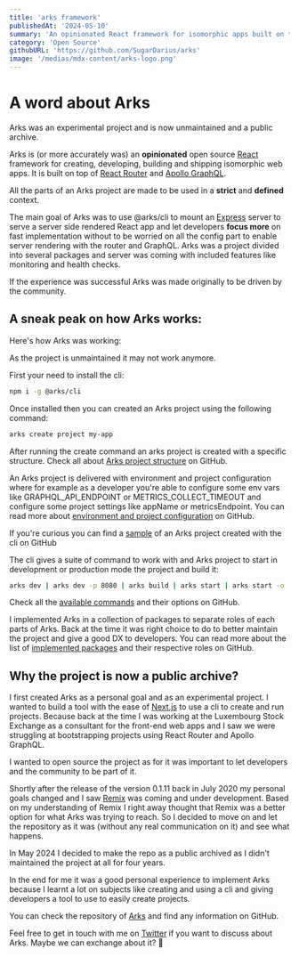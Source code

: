 ```yaml
---
title: 'arks framework'
publishedAt: '2024-05-10'
summary: 'An opinionated React framework for isomorphic apps built on top of React with React Router and Apollo GraphQL'
category: 'Open Source'
githubURL: 'https://github.com/SugarDarius/arks'
image: '/medias/mdx-content/arks-logo.png'
---
```


# A word about Arks

<Callout icon='⚠️' className='mt-2'>
  Arks was an experimental project and is now unmaintained and a public archive.
</Callout>

Arks is (or more accurately was) an **opinionated** open source [React](https://react.dev/)
framework for creating, developing, building and shipping isomorphic web apps. It
is built on top of [React Router](https://reactrouter.com/en/main) and [Apollo GraphQL](https://www.apollographql.com/).

All the parts of an Arks project are made to be used in a **strict** and **defined**
context.

The main goal of Arks was to use <InlineCode>@arks/cli</InlineCode> to mount an [Express](http://expressjs.com/) server to serve a server side rendered React app and let developers **focus more** on fast implementation without to be worried on all the config part to enable server rendering with the router and GraphQL.
Arks was a project divided into several packages and server was coming with included features like monitoring and health checks.

If the experience was successful Arks was made originally to be driven by the community.

## A sneak peak on how Arks works:

Here's how Arks was working:

<Callout icon='⚠️' className='mt-2'>
  As the project is unmaintained it may not work anymore.
</Callout>

First your need to install the cli:

```sh
npm i -g @arks/cli
```

Once installed then you can created an Arks project using the following command:

```sh
arks create project my-app
```

After running the <InlineCode>create</InlineCode> command an arks project is created with
a specific structure. Check all about [Arks project structure](https://github.com/SugarDarius/arks?tab=readme-ov-file#arks-project-structure) on GitHub.

An Arks project is delivered with environment and project configuration where for example as a developer
you're able to configure some env vars like <InlineCode>GRAPHQL_API_ENDPOINT</InlineCode> or <InlineCode>METRICS_COLLECT_TIMEOUT</InlineCode>
and configure some project settings like <InlineCode>appName</InlineCode> or <InlineCode>metricsEndpoint</InlineCode>.
You can read more about [environment and project configuration](https://github.com/SugarDarius/arks?tab=readme-ov-file#environment-configuration) on GitHub.

If you're curious you can find a [sample](https://github.com/SugarDarius/arks/tree/master/samples/example-00) of an Arks project created with the cli on GitHub

The cli gives a suite of command to work with and Arks project to start in development or production mode the project and build it:

```sh
arks dev | arks dev -p 8080 | arks build | arks start | arks start -o
```

Check all the [available commands](https://github.com/SugarDarius/arks/tree/master/samples/example-00) and their options on GitHub.

I implemented Arks in a collection of packages to separate roles of each parts of Arks.
Back at the time it was right choice to do to better maintain the project and give a good DX to developers.
You can read more about the list of [implemented packages](https://github.com/SugarDarius/arks?tab=readme-ov-file#arks-availables-packages) and their respective roles on GitHub.

## Why the project is now a public archive?

I first created Arks as a personal goal and as an experimental project. I wanted to build a tool with the ease of [Next.js](https://nextjs.org/) to use a cli to create and run projects.
Because back at the time I was working at the Luxembourg Stock Exchange as a consultant for the front-end web apps and I saw we were struggling at bootstrapping projects using React Router and Apollo GraphQL.

I wanted to open source the project as for it was important to let developers and the community to be part of it.

Shortly after the release of the version <InlineCode>0.1.11</InlineCode> back in July 2020 my personal goals changed and I saw [Remix](https://remix.run/) was coming and under development.
Based on my understanding of Remix I right away thought that Remix was a better option for what Arks was trying to reach.
So I decided to move on and let the repository as it was (without any real communication on it) and see what happens.

In May 2024 I decided to make the repo as a public archived as I didn't maintained the project at all for four years.

In the end for me it was a good personal experience to implement Arks because I learnt a lot on subjects like creating and using a cli and giving developers a tool to use to easily create projects.

You can check the repository of [Arks](https://github.com/SugarDarius/arks) and find any information on GitHub.

Feel free to get in touch with me on [Twitter](https://twitter.com/azeldvin) if you want to discuss
about Arks. Maybe we can exchange about it? 🙂
